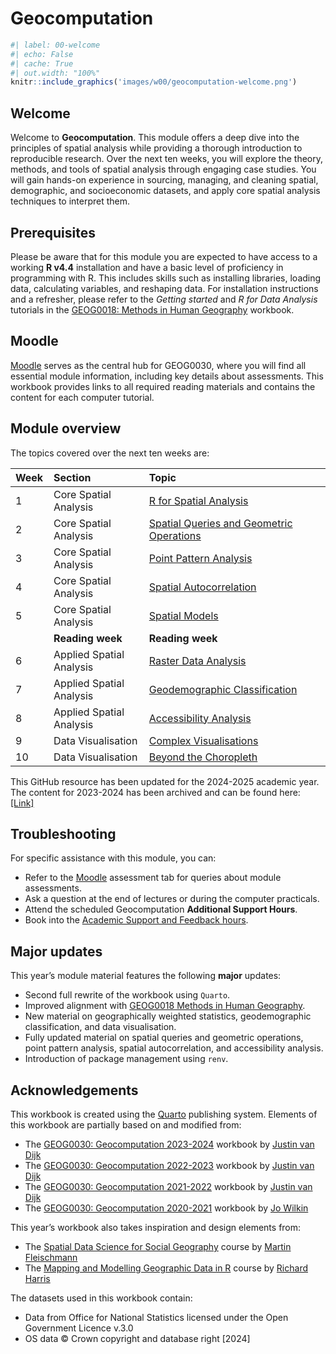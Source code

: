 # Geocomputation {.unnumbered}

```r
#| label: 00-welcome
#| echo: False
#| cache: True
#| out.width: "100%"
knitr::include_graphics('images/w00/geocomputation-welcome.png') 
```

## Welcome {.unnumbered}
Welcome to **Geocomputation**. This module offers a deep dive into the principles of spatial analysis while providing a thorough introduction to reproducible research. Over the next ten weeks, you will explore the theory, methods, and tools of spatial analysis through engaging case studies. You will gain hands-on experience in sourcing, managing, and cleaning spatial, demographic, and socioeconomic datasets, and apply core spatial analysis techniques to interpret them.

## Prerequisites {.unnumbered}
Please be aware that for this module you are expected to have access to a working **R v4.4** installation and have a basic level of proficiency in programming with R. This includes skills such as installing libraries, loading data, calculating variables, and reshaping data. For installation instructions and a refresher, please refer to the *Getting started* and *R for Data Analysis* tutorials in the [GEOG0018: Methods in Human Geography](https://jtvandijk.github.io/GEOG0018/00-index.html) workbook.

## Moodle {.unnumbered}
[Moodle](https://moodle.ucl.ac.uk/) serves as the central hub for GEOG0030, where you will find all essential module information, including key details about assessments. This workbook provides links to all required reading materials and contains the content for each computer tutorial.

## Module overview {.unnumbered}
The topics covered over the next ten weeks are:

| Week | Section  | Topic |
| :--- |:---------|:------------------ |
| 1    | Core Spatial Analysis | [R for Spatial Analysis]({{< var urls.w01 >}}) |
| 2    | Core Spatial Analysis | [Spatial Queries and Geometric Operations]({{< var urls.w02 >}}) | 
| 3    | Core Spatial Analysis | [Point Pattern Analysis]({{< var urls.w03 >}}) | 
| 4    | Core Spatial Analysis | [Spatial Autocorrelation]({{< var urls.w04 >}}) |
| 5    | Core Spatial Analysis | [Spatial Models]({{< var urls.w05 >}}) |
|      | **Reading week** | **Reading week** |
| 6    | Applied Spatial Analysis | [Raster Data Analysis]({{< var urls.w06 >}})|
| 7    | Applied Spatial Analysis | [Geodemographic Classification]({{< var urls.w07 >}})|
| 8    | Applied Spatial Analysis | [Accessibility Analysis]({{< var urls.w08 >}}) |
| 9    | Data Visualisation | [Complex Visualisations]({{< var urls.w09 >}}) | 
| 10   | Data Visualisation | [Beyond the Choropleth]({{< var urls.w10 >}}) | 

::: {.callout-note}
This GitHub resource has been updated for the 2024-2025 academic year. The content for 2023-2024 has been archived and can be found here: [[Link]](https://jtvandijk.github.io/GEOG0030_20232024)
:::

## Troubleshooting {.unnumbered}
For specific assistance with this module, you can:

- Refer to the [Moodle](https://moodle.ucl.ac.uk/) assessment tab for queries about module assessments.
- Ask a question at the end of lectures or during the computer practicals.
- Attend the scheduled Geocomputation **Additional Support Hours**.
- Book into the [Academic Support and Feedback hours](https://outlook.office.com/bookwithme/user/8561a481703d4feda7a704ab81b62c8d@ucl.ac.uk?anonymous&ep=plink). 

## Major updates {.unnumbered}
::: {.callout-note}
This year's module material features the following **major** updates:

- Second full rewrite of the workbook using `Quarto`.
- Improved alignment with [GEOG0018 Methods in Human Geography](https://jtvandijk.github.io/GEOG0018).
- New material on geographically weighted statistics, geodemographic classification, and data visualisation.
- Fully updated material on spatial queries and geometric operations, point pattern analysis, spatial autocorrelation, and accessibility analysis.
- Introduction of package management using `renv`.
:::

## Acknowledgements {.unnumbered}
This workbook is created using the [Quarto](https://quarto.org/) publishing system. Elements of this workbook are partially based on and modified from:

- The [GEOG0030: Geocomputation 2023-2024](https://jtvandijk.github.io/GEOG0030_20232024/) workbook by [Justin van Dijk](https://www.mappingdutchman.com)
- The [GEOG0030: Geocomputation 2022-2023](https://jtvandijk.github.io/GEOG0030_20222023/) workbook by [Justin van Dijk](https://www.mappingdutchman.com)
- The [GEOG0030: Geocomputation 2021-2022](https://jtvandijk.github.io/GEOG0030_20212022/) workbook by [Justin van Dijk](https://www.mappingdutchman.com)
- The [GEOG0030: Geocomputation 2020-2021](https://jo-wilkin.github.io/GEOG0030/coursebook/index.html) workbook by [Jo Wilkin](https://github.com/jo-wilkin)

This year's workbook also takes inspiration and design elements from:

- The [Spatial Data Science for Social Geography](https://martinfleischmann.net/sds/) course by [Martin Fleischmann](https://martinfleischmann.net/)
- The [Mapping and Modelling Geographic Data in R](https://profrichharris.github.io/MandM/) course by [Richard Harris](https://profrichharris.github.io/)

The datasets used in this workbook contain:

- Data from Office for National Statistics licensed under the Open Government Licence v.3.0
- OS data © Crown copyright and database right [2024]